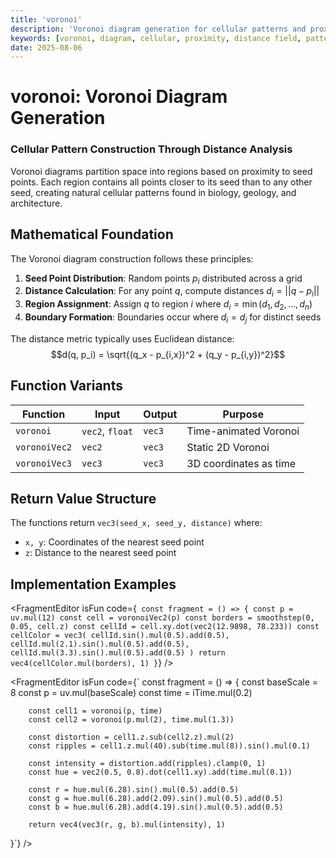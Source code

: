 ```yaml
---
title: 'voronoi'
description: 'Voronoi diagram generation for cellular patterns and proximity-based structures'
keywords: [voronoi, diagram, cellular, proximity, distance field, pattern]
date: 2025-08-06
---
```



# voronoi: Voronoi Diagram Generation

### Cellular Pattern Construction Through Distance Analysis

Voronoi diagrams partition space into regions based on proximity to seed points. Each region contains all points closer to its seed than to any other seed, creating natural cellular patterns found in biology, geology, and architecture.

## Mathematical Foundation

The Voronoi diagram construction follows these principles:

1. **Seed Point Distribution**: Random points $p_i$ distributed across a grid
2. **Distance Calculation**: For any point $q$, compute distances $d_i = ||q - p_i||$
3. **Region Assignment**: Assign $q$ to region $i$ where $d_i = \min(d_1, d_2, ..., d_n)$
4. **Boundary Formation**: Boundaries occur where $d_i = d_j$ for distinct seeds

The distance metric typically uses Euclidean distance:
$$d(q, p_i) = \sqrt{(q_x - p_{i,x})^2 + (q_y - p_{i,y})^2}$$

## Function Variants

| Function      | Input           | Output | Purpose                |
| ------------- | --------------- | ------ | ---------------------- |
| `voronoi`     | `vec2`, `float` | `vec3` | Time-animated Voronoi  |
| `voronoiVec2` | `vec2`          | `vec3` | Static 2D Voronoi      |
| `voronoiVec3` | `vec3`          | `vec3` | 3D coordinates as time |

## Return Value Structure

The functions return `vec3(seed_x, seed_y, distance)` where:

- `x, y`: Coordinates of the nearest seed point
- `z`: Distance to the nearest seed point

## Implementation Examples

<FragmentEditor
        isFun
        code={`
const fragment = () => {
        const p = uv.mul(12)
        const cell = voronoiVec2(p)
        const borders = smoothstep(0, 0.05, cell.z)
        const cellId = cell.xy.dot(vec2(12.9898, 78.233))
        const cellColor = vec3(
                cellId.sin().mul(0.5).add(0.5),
                cellId.mul(2.1).sin().mul(0.5).add(0.5),
                cellId.mul(3.3).sin().mul(0.5).add(0.5)
        )
        return vec4(cellColor.mul(borders), 1)
}`}
/>

<FragmentEditor
        isFun
        code={`
const fragment = () => {
        const baseScale = 8
        const p = uv.mul(baseScale)
        const time = iTime.mul(0.2)

        const cell1 = voronoi(p, time)
        const cell2 = voronoi(p.mul(2), time.mul(1.3))

        const distortion = cell1.z.sub(cell2.z).mul(2)
        const ripples = cell1.z.mul(40).sub(time.mul(8)).sin().mul(0.1)

        const intensity = distortion.add(ripples).clamp(0, 1)
        const hue = vec2(0.5, 0.8).dot(cell1.xy).add(time.mul(0.1))

        const r = hue.mul(6.28).sin().mul(0.5).add(0.5)
        const g = hue.mul(6.28).add(2.09).sin().mul(0.5).add(0.5)
        const b = hue.mul(6.28).add(4.19).sin().mul(0.5).add(0.5)

        return vec4(vec3(r, g, b).mul(intensity), 1)

}`}
/>
